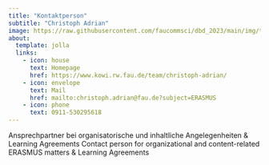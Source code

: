 ```yaml
---
title: "Kontaktperson"
subtitle: "Christoph Adrian"
image: https://raw.githubusercontent.com/faucommsci/dbd_2023/main/img/team/ca.png
about:
  template: jolla
  links:
    - icon: house
      text: Homepage
      href: https://www.kowi.rw.fau.de/team/christoph-adrian/
    - icon: envelope
      text: Mail
      href: mailto:christoph.adrian@fau.de?subject=ERASMUS
    - icon: phone
      text: 0911-530295618  
---
```


Ansprechpartner bei organisatorische und inhaltliche Angelegenheiten & Learning Agreements
Contact person for organizational and content-related ERASMUS matters & Learning Agreements

